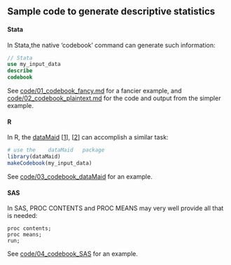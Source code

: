 ## Sample code to generate descriptive statistics


#### Stata

In Stata,the native 'codebook' command can generate such information:
```Stata
// Stata
use my_input_data
describe
codebook
```
See [code/01_codebook_fancy.md](../../code/01_codebook_fancy.md) for a fancier example, and [code/02_codebook_plaintext.md](../../code/02_codebook_plaintext.md) for the code and output from the simpler example.

#### R

In R, the [dataMaid](https://cran.r-project.org/web/packages/dataMaid/index.html) [[1](http://sandsynligvis.dk/2017/08/21/datamaid-your-personal-assistant-for-cleaning-up-the-data-cleaning-process/)], [[2](http://sandsynligvis.dk/articles/18/codebook.html)] can accomplish a similar task:
```r
# use the    dataMaid   package
library(dataMaid)
makeCodebook(my_input_data)
```
See [code/03_codebook_dataMaid](../../code/03_codebook_dataMaid.md) for an example.

#### SAS

In SAS, PROC CONTENTS and PROC MEANS may very well provide all that is needed:
```SAS
proc contents;
proc means;
run;
```
See [code/04_codebook_SAS](../../code/04_codebook_SAS.md) for an example.